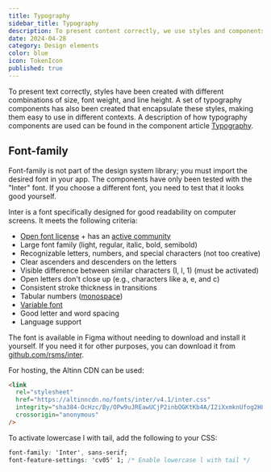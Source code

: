 ```yaml
---
title: Typography
sidebar_title: Typography
description: To present content correctly, we use styles and components for typography.
date: 2024-04-28
category: Design elements
color: blue
icon: TokenIcon
published: true
---
```


To present text correctly, styles have been created with different combinations of size, font weight, and line height. A set of typography components has also been created that encapsulate these styles, making them easy to use in different contexts. A description of how typography components are used can be found in the component article [Typography](https://storybook.designsystemet.no/?path=/docs/komponenter-typography--docs).

## Font-family

Font-family is not part of the design system library; you must import the desired font in your app. The components have only been tested with the "Inter" font. If you choose a different font, you need to test that it looks good yourself.

Inter is a font specifically designed for good readability on computer screens. It meets the following criteria:

- [Open font license](https://github.com/rsms/inter/blob/master/LICENSE.txt) + has an [active community](https://github.com/rsms/inter)
- Large font family (light, regular, italic, bold, semibold)
- Recognizable letters, numbers, and special characters (not too creative)
- Clear ascenders and descenders on the letters
- Visible difference between similar characters (I, l, 1) (must be activated)
- Open letters don't close up (e.g., characters like a, e, and c)
- Consistent stroke thickness in transitions
- Tabular numbers ([monospace](https://fonts.google.com/knowledge/introducing_type/understanding_numerals))
- [Variable font](https://rsms.me/inter/#variable)
- Good letter and word spacing
- Language support

The font is available in Figma without needing to download and install it yourself. If you need it for other purposes, you can download it from [github.com/rsms/inter](https://github.com/rsms/inter/releases/tag/v3.19).

For hosting, the Altinn CDN can be used:

```html
<link
  rel="stylesheet"
  href="https://altinncdn.no/fonts/inter/v4.1/inter.css"
  integrity="sha384-OcHzc/By/OPw9uJREawUCjP2inbOGKtKb4A/I2iXxmknUfog2H8Adx71tWVZRscD"
  crossorigin="anonymous"
/>
```

To activate lowercase l with tail, add the following to your CSS:

```css
font-family: 'Inter', sans-serif;
font-feature-settings: 'cv05' 1; /* Enable lowercase l with tail */
```
